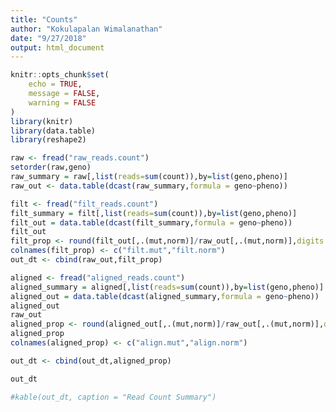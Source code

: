 ```yaml
---
title: "Counts"
author: "Kokulapalan Wimalanathan"
date: "9/27/2018"
output: html_document
---
```


```r
knitr::opts_chunk$set(
	echo = TRUE,
	message = FALSE,
	warning = FALSE
)
library(knitr)
library(data.table)
library(reshape2)
```


```r
raw <- fread("raw_reads.count")
setorder(raw,geno)
raw_summary = raw[,list(reads=sum(count)),by=list(geno,pheno)]
raw_out <- data.table(dcast(raw_summary,formula = geno~pheno))

filt <- fread("filt_reads.count")
filt_summary = filt[,list(reads=sum(count)),by=list(geno,pheno)]
filt_out = data.table(dcast(filt_summary,formula = geno~pheno))
filt_out
filt_prop <- round(filt_out[,.(mut,norm)]/raw_out[,.(mut,norm)],digits = 2)
colnames(filt_prop) <- c("filt.mut","filt.norm")
out_dt <- cbind(raw_out,filt_prop)

aligned <- fread("aligned_reads.count")
aligned_summary = aligned[,list(reads=sum(count)),by=list(geno,pheno)]
aligned_out = data.table(dcast(aligned_summary,formula = geno~pheno))
aligned_out
raw_out
aligned_prop <- round(aligned_out[,.(mut,norm)]/raw_out[,.(mut,norm)],digits = 2)
aligned_prop
colnames(aligned_prop) <- c("align.mut","align.norm")

out_dt <- cbind(out_dt,aligned_prop)

out_dt

#kable(out_dt, caption = "Read Count Summary")
```
